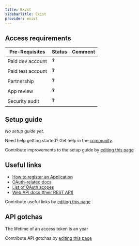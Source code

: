 ```yaml
---
title: Exist
sidebarTitle: Exist
provider: exist
---
```




<Overview />
<PreBuiltTooling />
<PreBuiltUseCases />

## Access requirements
| Pre-Requisites | Status | Comment|
| - | - | - |
| Paid dev account | ❓ |  |
| Paid test account | ❓ |  |
| Partnership | ❓ | |
| App review | ❓ |  |
| Security audit | ❓ | |


## Setup guide

_No setup guide yet._

<Tip>Need help getting started? Get help in the [community](https://nango.dev/slack).</Tip>

<Note>Contribute improvements to the setup guide by [editing this page](https://github.com/nangohq/nango/tree/master/docs-v2/integrations/all/exist.mdx)</Note>


## Useful links

-   [How to register an Application](https://developer.exist.io/reference/authentication/oauth2/#overview)
-   [OAuth-related docs](https://developer.exist.io/reference/authentication/oauth2/)
-   [List of OAuth scopes](https://developer.exist.io/reference/authentication/oauth2/#scopes)
-   [Web API docs (their REST API)](https://developer.exist.io/reference/attributes/)

<Note>Contribute useful links by [editing this page](https://github.com/nangohq/nango/tree/master/docs-v2/integrations/all/exist.mdx)</Note>

## API gotchas

The lifetime of an access token is an year

<Note>Contribute API gotchas by [editing this page](https://github.com/nangohq/nango/tree/master/docs-v2/integrations/all/exist.mdx)</Note>